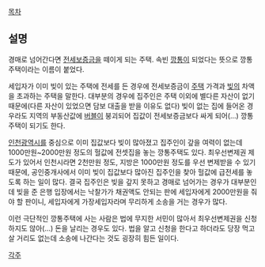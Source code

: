 [[목차]]

== 설명 ==

경매로 넘어간다면 [[전세]][[보증금]]을 떼이게 되는 주택. 속빈 [[깡통]]이 되었다는 뜻으로 깡통주택이라는 이름이 붙었다.

세입자가 이미 빚이 있는 주택에 전세를 든 경우에 전세보증금이 [[주택]] 가격과 [[빚]]의 차액을 초과하는 주택을 말한다. 대부분의 경우에 집주인은 주택 이외에 별다른 자산이 없기 때문에(다른 자산이 있었으면 담보 대출을 받을 이유도 없다) 빚이 없는 집에 들어온 경우라도 지역의 부동산값에 [[버블]]이 붕괴되어 집값이 전세보증금보다 싸게 되어(...) 깡통주택이 되기도 한다. 
 
[[인천광역시]]를 중심으로 이미 집값보다 빚이 많아졌고 집주인이 갚을 여력이 없는데 1000만원~2000만원 정도의 헐값에 전셋집을 놓는 깡통주택도 있다. 
최우선변제권 제도가 있어서 인천시라면 2천만원 정도, 지방은 1000만원 정도를 우선 변제받을 수 있기 때문에, 공인중개사에서 이미 빚이 집값보다 많아진 집주인을 찾아 헐값에 급전세를 놓도록 하는 일이 많다. 결국 집주인은 빚을 갚지 못하고 경매로 넘어가는 경우가 대부분인데 빚을 준 은행 입장에서는 낙찰가가 채권액도 안되는 판에 세입자에게 2000만원을 줘야 할 판이니, 세입자에게 가장세입자라며 무리하게 소송을 거는 경우가 많다. 

이런 극단적인 깡통주택에 사는 사람은 법에 무지한 서민이 많아서 최우선변제권을 신청하지도 않아(...) 돈을 날리는 경우도 있다. 법을 알고 신청을 한다고 하더라도 당장 먹고 살 거리도 없는데 소송에 나간다는 것도 굉장히 힘든 일이다. 

[[각주]]
